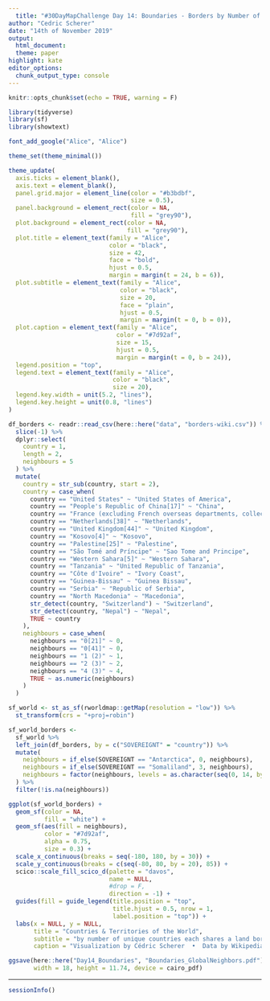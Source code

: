 ```yaml
---
  title: "#30DayMapChallenge Day 14: Boundaries - Borders by Number of Neighbors"
author: "Cedric Scherer"
date: "14th of November 2019"
output:
  html_document:
  theme: paper
highlight: kate
editor_options:
  chunk_output_type: console
---
```

  
```r
knitr::opts_chunk$set(echo = TRUE, warning = F)
```

```r
library(tidyverse)
library(sf)
library(showtext)

font_add_google("Alice", "Alice")

theme_set(theme_minimal())

theme_update(
  axis.ticks = element_blank(),
  axis.text = element_blank(),
  panel.grid.major = element_line(color = "#b3bdbf", 
                                  size = 0.5),
  panel.background = element_rect(color = NA, 
                                  fill = "grey90"),
  plot.background = element_rect(color = NA, 
                                 fill = "grey90"),
  plot.title = element_text(family = "Alice", 
                            color = "black",
                            size = 42, 
                            face = "bold",
                            hjust = 0.5,
                            margin = margin(t = 24, b = 6)),
  plot.subtitle = element_text(family = "Alice", 
                               color = "black",
                               size = 20, 
                               face = "plain",
                               hjust = 0.5,
                               margin = margin(t = 0, b = 0)),
  plot.caption = element_text(family = "Alice", 
                              color = "#7d92af", 
                              size = 15, 
                              hjust = 0.5,
                              margin = margin(t = 0, b = 24)),
  legend.position = "top",
  legend.text = element_text(family = "Alice", 
                             color = "black",
                             size = 20),
  legend.key.width = unit(5.2, "lines"),
  legend.key.height = unit(0.8, "lines")
)
```

```r
df_borders <- readr::read_csv(here::here("data", "borders-wiki.csv")) %>% 
  slice(-1) %>% 
  dplyr::select(
    country = 1,
    length = 2,
    neighbours = 5
  ) %>% 
  mutate(
    country = str_sub(country, start = 2),
    country = case_when(
      country == "United States" ~ "United States of America",
      country == "People's Republic of China[17]" ~ "China",
      country == "France (excluding French overseas departments, collectivities, and territories)" ~ "France",
      country == "Netherlands[38]" ~ "Netherlands",
      country == "United Kingdom[44]" ~ "United Kingdom",
      country == "Kosovo[4]" ~ "Kosovo",
      country == "Palestine[25]" ~ "Palestine",
      country == "São Tomé and Príncipe" ~ "Sao Tome and Principe",
      country == "Western Sahara[5]" ~ "Western Sahara",
      country == "Tanzania" ~ "United Republic of Tanzania",
      country == "Côte d'Ivoire" ~ "Ivory Coast",
      country == "Guinea-Bissau" ~ "Guinea Bissau",
      country == "Serbia" ~ "Republic of Serbia",
      country == "North Macedonia" ~ "Macedonia",
      str_detect(country, "Switzerland") ~ "Switzerland",
      str_detect(country, "Nepal") ~ "Nepal",
      TRUE ~ country
    ),
    neighbours = case_when(
      neighbours == "0[21]" ~ 0,
      neighbours == "0[41]" ~ 0,
      neighbours == "1 (2)" ~ 1,
      neighbours == "2 (3)" ~ 2,
      neighbours == "4 (3)" ~ 4,
      TRUE ~ as.numeric(neighbours)
    )
  )

sf_world <- st_as_sf(rworldmap::getMap(resolution = "low")) %>%
  st_transform(crs = "+proj=robin")

sf_world_borders <-
  sf_world %>% 
  left_join(df_borders, by = c("SOVEREIGNT" = "country")) %>% 
  mutate(
    neighbours = if_else(SOVEREIGNT == "Antarctica", 0, neighbours),
    neighbours = if_else(SOVEREIGNT == "Somaliland", 3, neighbours),
    neighbours = factor(neighbours, levels = as.character(seq(0, 14, by = 1)))
  ) %>% 
  filter(!is.na(neighbours))
```

```r
ggplot(sf_world_borders) +
  geom_sf(color = NA,
          fill = "white") +
  geom_sf(aes(fill = neighbours), 
          color = "#7d92af", 
          alpha = 0.75,
          size = 0.3) +
  scale_x_continuous(breaks = seq(-180, 180, by = 30)) +
  scale_y_continuous(breaks = c(seq(-80, 80, by = 20), 85)) +
  scico::scale_fill_scico_d(palette = "davos", 
                            name = NULL,
                            #drop = F,
                            direction = -1) +
  guides(fill = guide_legend(title.position = "top", 
                             title.hjust = 0.5, nrow = 1,
                             label.position = "top")) +
  labs(x = NULL, y = NULL,
       title = "Countries & Territories of the World",
       subtitle = "by number of unique countries each shares a land border with",
       caption = "Visualization by Cédric Scherer  •  Data by Wikipedia")

ggsave(here::here("Day14_Boundaries", "Boundaries_GlobalNeighbors.pdf"),
       width = 18, height = 11.74, device = cairo_pdf)
```

***
  
```r
sessionInfo()
```
